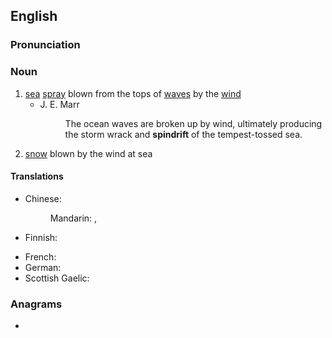 ==English==

===Pronunciation===
{{rfp|en}}
{{rfap|en}}

===Noun===
{{en-noun|~}}

# [[sea]] [[spray]] blown from the tops of [[wave]]s by the [[wind]]
#* J. E. Marr
#*: The ocean waves are broken up by wind, ultimately producing the storm wrack and '''spindrift''' of the tempest-tossed sea.
# [[snow]] blown by the wind at sea

====Translations====
{{trans-top|sea spray}}
* Chinese:
*: Mandarin: {{t+|cmn|浪花兒|alt=浪花(兒)|sc=Hani}}, {{t+|cmn|浪花儿|alt=浪花(儿)|tr=lànghuā[r]|sc=Hani}}
* Finnish: {{t|fi|pärske}}
{{trans-mid}}
* French: {{t+|fr|embrun|m}}
* German: {{t+|de|Gischt|f}}
* Scottish Gaelic: {{t|gd|cathadh-mara|m}}
{{trans-bottom}}

===Anagrams===
* {{anagrams|en|a=dfiinprst|driftpins}}